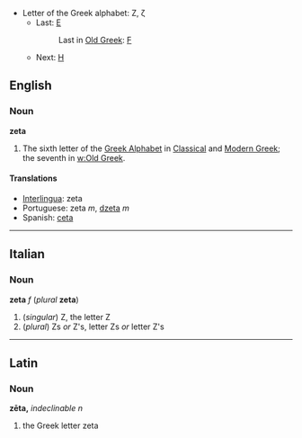 *Letter of the Greek alphabet: Ζ, ζ
**Last: [[epsilon|Ε]]
**:Last in [[w:Old Greek|Old Greek]]: [[digamma|&#x3dc;]]
**Next: [[eta|Η]]

==English==
===Noun===
'''zeta'''

#The sixth letter of the [[w:Greek alphabet|Greek Alphabet]] in [[w:Classical Greek|Classical]] and [[w:Modern Greek|Modern Greek]]; the seventh in [[w:Old Greek]].

==== Translations ====
*[[Interlingua]]: zeta
*Portuguese: zeta ''m'', [[dzeta]] ''m''
*Spanish: [[ceta]]

----
==Italian==
===Noun===
'''zeta''' ''f'' (''plural'' '''zeta''') <!--note that plural is the same as the singular-->

#(''singular'') Z, the letter Z
#(''plural'') Zs ''or'' Z's, letter Zs ''or'' letter Z's
----
==Latin==
===Noun===
'''zēta,''' ''indeclinable'' ''n''

#the Greek letter zeta